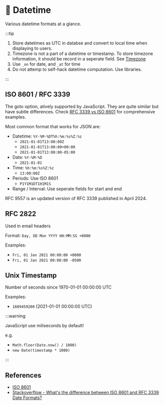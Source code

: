 # 📆 Datetime

Various datetime formats at a glance.

:::tip

1. Store datetimes as UTC in databse and convert to local time when displaying to users.
2. Timezone is not a part of a datetime or timestamp. To store timezone information, it should be record in a seperate field. See [Timezone](/spec-timezone)
3. Use `_on` for date, and `_at` for time
4. Do not attemp to self-hack datetime computation. Use libraries.

:::

## ISO 8601 / RFC 3339

The goto option, atively supported by JavaScript. They are quite similar but have subtle differences. Check [RFC 3339 vs ISO 8601](https://ijmacd.github.io/rfc3339-iso8601/) for comprehensive examples.

Most common format that works for JSON are:

- Datetime: `%Y-%M-%DT%h:%m:%s%Z:%z`
  - `2021-01-01T13:00:00Z`
  - `2021-01-01T13:00:00+00:00`
  - `2021-01-01T13:00:00-05:00`
- Date: `%Y-%M-%D`
  - `2021-01-01`
- Time: `%h:%m:%s%Z:%z`
  - `13:00:00Z`
- Periods: Use ISO 8601
  - `P1Y1M1DT1H1M1S`
- Range / Interval: Use seperate fields for start and end

RFC 9557 is an updated version of RFC 3339 published in April 2024.

## RFC 2822

Used in email headers

Format: `Day, DD Mon YYYY HH:MM:SS +0000`

Examples:

- `Fri, 01 Jan 2021 00:00:00 +0000`
- `Fri, 01 Jan 2021 00:00:00 -0500`

## Unix Timestamp

Number of seconds since 1970-01-01 00:00:00 UTC

Examples:

- `1609459200` (2021-01-01 00:00:00 UTC)

:::warning

JavaScript use miliseconds by default!

e.g.

- `Math.floor(Date.now() / 1000)`
- `new Date(timestamp * 1000)`

:::

## References

- [ISO 8601](https://en.wikipedia.org/wiki/ISO_8601)
- [Stackoverflow - What's the difference between ISO 8601 and RFC 3339 Date Formats?](https://stackoverflow.com/questions/522251/whats-the-difference-between-iso-8601-and-rfc-3339-date-formats)
